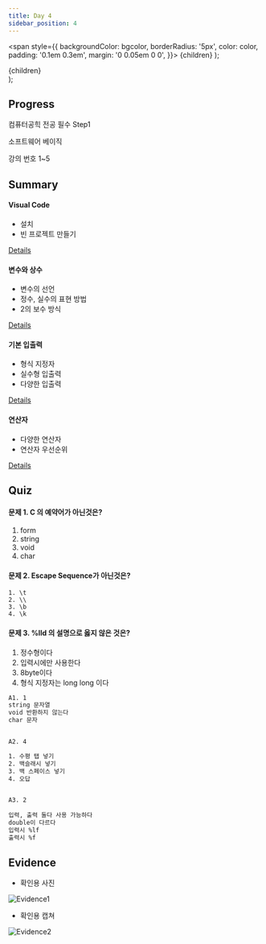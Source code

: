 ---
title: Day 4
sidebar_position: 4
---

  <span
    style={{
      backgroundColor: bgcolor,
      borderRadius: '5px',
      color: color,
      padding: '0.1em 0.3em',
      margin: '0 0.05em 0 0',
    }}>
    {children}
  </span>
);

  <div>
    <span
      style={{
        backgroundColor: bgcolor,
        borderRadius: '5px',
        color: color,
        padding: '0.1em 0.3em',
        margin: '0 0.05em 0 0',
      }}>
      {children}
    </span>
  </div>
);

## Progress
<Highlights bgcolor="#DB9509" color="#fff">컴퓨터공힉 전공 필수 Step1</Highlights>

<Highlights bgcolor="#4B0082" color="#fff">소프트웨어 베이직</Highlights> 

<Highlight bgcolor="#25c2a0" color="#fff">강의 번호</Highlight> 1~5

## Summary
#### Visual Code
- 설치
- 빈 프로젝트 만들기

[Details](https://yhole.notion.site/001-C-with-Visual-Studio-f32f93cb0321401f9ec389c5d1df5cc7)

#### 변수와 상수
- 변수의 선언
- 정수, 실수의 표현 방법
- 2의 보수 방식

[Details](https://yhole.notion.site/002-c594763fcf1c4e35be9941f45d5015a5)

#### 기본 입출력
- 형식 지정자
- 실수형 입출력
- 다양한 입출력

[Details](https://yhole.notion.site/003-b2395f05a8724432b72dd3ebb0ef033a)

#### 연산자
- 다양한 연산자
- 연산자 우선순위

[Details](https://yhole.notion.site/004-d636247fc0cd415083e2ebb83ede9fd6)

## Quiz
#### 문제 1. C 의 예약어가 아닌것은?
1. form
2. string
3. void
4. char

#### 문제 2. Escape Sequence가 아닌것은?
```
1. \t
2. \\
3. \b
4. \k
```

#### 문제 3. %lld 의 설명으로 옳지 않은 것은?
1. 정수형이다
2. 입력시에만 사용한다
3. 8byte이다
4. 형식 지정자는 long long 이다

```html title="정답"
A1. 1
string 문자열
void 반환하지 않는다
char 문자


A2. 4

1. 수평 탭 넣기
2. 백슬래시 넣기
3. 백 스페이스 넣기
4. 오답


A3. 2
 
입력, 출력 둘다 사용 가능하다
double이 다르다
입력시 %lf
출력시 %f
```

## Evidence
- 확인용 사진

![Evidence1](/img/ev/4-1.jpg)
- 확인용 캡쳐

![Evidence2](/img/ev/4-2.png)